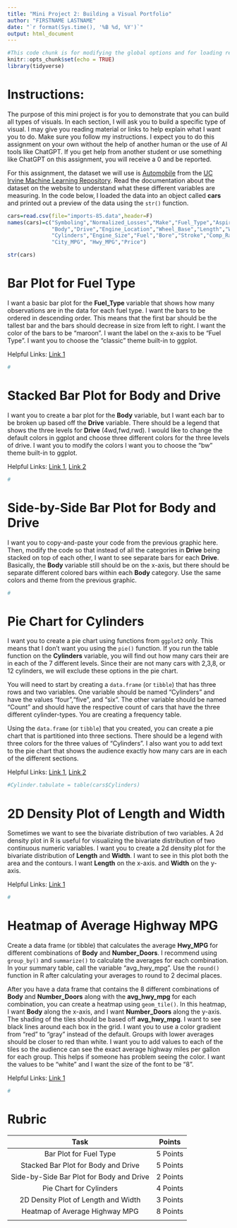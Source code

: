 ```yaml
---
title: "Mini Project 2: Building a Visual Portfolio"
author: "FIRSTNAME LASTNAME"
date: "`r format(Sys.time(), '%B %d, %Y')`"
output: html_document
---
```


```r
#This code chunk is for modifying the global options and for loading required R packages
knitr::opts_chunk$set(echo = TRUE)
library(tidyverse)
```

# Instructions:

The purpose of this mini project is for you to demonstrate that you can build all types of visuals. In each section, I will ask you to build a specific type of visual. I may give you reading material or links to help explain what I want you to do. Make sure you follow my instructions. I expect you to do this assignment on your own without the help of another human or the use of AI tools like ChatGPT. If you get help from another student or use something like ChatGPT on this assignment, you will receive a 0 and be reported. 

For this assignment, the dataset we will use is [Automobile](https://archive.ics.uci.edu/dataset/10/automobile) from the [UC Irvine Machine Learning Repository](https://archive.ics.uci.edu/). Read the documentation about the dataset on the website to understand what these different variables are measuring. In the code below, I loaded the data into an object called **cars** and printed out a preview of the data using the `str()` function.

```r
cars=read.csv(file="imports-85.data",header=F)
names(cars)=c("Symboling","Normalized_Losses","Make","Fuel_Type","Aspiration","Number_Doors",
              "Body","Drive","Engine_Location","Wheel_Base","Length","Width","Height","Weight","Engine_Type",
              "Cylinders","Engine_Size","Fuel","Bore","Stroke","Comp_Ratio","HP","RPM",
              "City_MPG", "Hwy_MPG","Price")

str(cars)
```
# Bar Plot for Fuel Type

I want a basic bar plot for the **Fuel_Type** variable that shows how many observations are in the data for each fuel type. I want the bars to be ordered in descending order. This means that the first bar should be the tallest bar and the bars should decrease in size from left to right. I want the color of the bars to be "maroon". I want the label on the x-axis to be "Fuel Type". I want you to choose the "classic" theme built-in to ggplot.

Helpful Links: [Link 1](https://blog.albertkuo.me/post/2022-01-04-reordering-geom-col-and-geom-bar-by-count-or-value/)

```r
#
```

# Stacked Bar Plot for Body and Drive

I want you to create a bar plot for the **Body** variable, but I want each bar to be broken up based off the **Drive** variable. There should be a legend that shows the three levels for **Drive** (4wd,fwd,rwd). I would like to change the default colors in ggplot and choose three different colors for the three levels of drive. I want you to modify the colors I want you to choose the "bw" theme built-in to ggplot.

Helpful Links: [Link 1](https://www.statology.org/stacked-barplot-in-r/), [Link 2](https://r-charts.com/colors/)

```r
#
```

# Side-by-Side Bar Plot for Body and Drive

I want you to copy-and-paste your code from the previous graphic here. Then, modify the code so that instead of all the categories in **Drive** being stacked on top of each other, I want to see separate bars for each **Drive**. Basically, the **Body** variable still should be on the x-axis, but there should be separate different colored bars within each **Body** category. Use the same colors and theme from the previous graphic.

```r
#
```

# Pie Chart for Cylinders

I want you to create a pie chart using functions from `ggplot2` only. This means that I don't want you using the `pie()` function. If you run the table function on the **Cylinders** variable, you will find out how many cars their are in each of the 7 different levels. Since their are not many cars with 2,3,8, or 12 cylinders, we will exclude these options in the pie chart. 

You will need to start by creating a `data.frame` (or `tibble`) that has three rows and two variables. One variable should be named "Cylinders" and have the values "four","five", and "six". The other variable should be named "Count" and should have the respective count of cars that have the three different cylinder-types. You are creating a frequency table. 

Using the `data.frame` (or `tibble`) that you created, you can create a pie chart that is partitioned into three sections. There should be a legend with three colors for the three values of "Cylinders". I also want you to add text to the pie chart that shows the audience exactly how many cars are in each of the different sections.

Helpful Links: [Link 1](https://r-charts.com/part-whole/pie-chart-ggplot2/#google_vignette), [Link 2](http://sthda.com/english/wiki/ggplot2-pie-chart-quick-start-guide-r-software-and-data-visualization)

```r
#Cylinder.tabulate = table(cars$Cylinders)
```

# 2D Density Plot of Length and Width

Sometimes we want to see the bivariate distribution of two variables. A 2d density plot in R is useful for visualizing the bivariate distribution of two continuous numeric variables. I want you to create a 2d density plot for the bivariate distribution of **Length** and **Width**. I want to see in this plot both the area and the contours. I want **Length** on the x-axis. and **Width** on the y-axis. 

Helpful Links: [Link 1](https://r-graph-gallery.com/2d-density-plot-with-ggplot2.html)

```r
#
```

# Heatmap of Average Highway MPG

Create a data frame (or tibble) that calculates the average **Hwy_MPG** for different combinations of **Body** and **Number_Doors**. I recommend using `group_by()` and `summarize()` to calculate the averages for each combination. In your summary table, call the variable "avg_hwy_mpg". Use the `round()` function in R after calculating your averages to round to 2 decimal places. 

After you have a data frame that contains the 8 different combinations of **Body** and **Number_Doors** along with the **avg_hwy_mpg** for each combination, you can create a heatmap using `geom_tile()`. In this heatmap, I want **Body** along the x-axis, and I want **Number_Doors** along the y-axis. The shading of the tiles should be based off **avg_hwy_mpg**. I want to see black lines around each box in the grid. I want you to use a color gradient from "red" to "gray" instead of the default. Groups with lower averages should be closer to red than white. I want you to add values to each of the tiles so the audience can see the exact average highway miles per gallon for each group. This helps if someone has problem seeing the color. I want the values to be "white" and I want the size of the font to be "8".

Helpful Links: [Link 1](https://r-charts.com/correlation/heat-map-ggplot2/#google_vignette)

```r
#
```


# Rubric

|Task|Points|
|:---:|:---:|
|Bar Plot for Fuel Type| 5 Points|
|Stacked Bar Plot for Body and Drive| 5 Points|
|Side-by-Side Bar Plot for Body and Drive| 2 Points|
|Pie Chart for Cylinders| 4 Points|
|2D Density Plot of Length and Width| 3 Points|
|Heatmap of Average Highway MPG|8 Points|
|||


